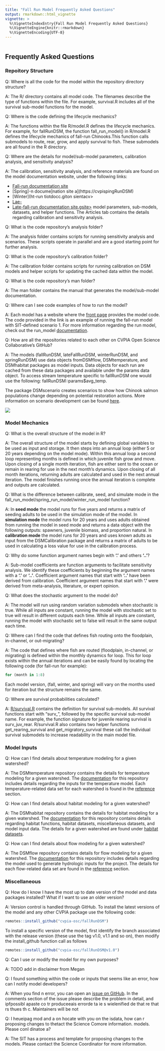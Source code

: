 ```yaml
---
title: "Fall Run Model Frequently Asked Questions"
output: rmarkdown::html_vignette
vignette: >
  %\VignetteIndexEntry{Fall Run Model Frequently Asked Questions}
  %\VignetteEngine{knitr::rmarkdown}
  %\VignetteEncoding{UTF-8}
---
```


```r
```

## Frequently Asked Questions

### Repoitory Structure

Q: Where is all the code for the model within the repository directory structure?

A: The R/ directory contains all model code. The filenames describe the type of functions within the file. For example, survival.R includes all of the survival sub-model functions for the model.

Q: Where is the code defining the lifecycle mechanics?

A: The functions within the file R/model.R defines the lifecycle mechanics. For example, for fallRunDSM, the function fall_run_model() in R/model.R defines the lifecycle mechanics of fall-run Chinooks.This function calls submodels to route, rear, grow, and apply survival to fish. These submodels are all found in the R directory.

Q: Where are the details for model/sub-model parameters, calibration analysis, and sensitivity analysis?

A: The calibration, sensitivity analysis, and reference materials are found on the model documentation website, under the following links:

-   [Fall-run documentation site](https://cvpia-osc.github.io/fallRunDSM)
-   [Spring]-n docume]nation site a](https://cvpispingRunDSM)
-   [Winter](ht-run tiotdocc.giton sientacv>
-   [Lae-](<httpspia-osc.github.io/winterRunDSM)
-   [Late-fall-run documentation site.gsite>](httfall-run ithub.io/latefallRunDSM) model parameters, sub-models, datasets, and helper functions. The Articles tab contains the details regarding calibration and sensitivity analysis.

Q: What is the code repository's analysis folder?

A: The analysis folder contains scripts for running sensitivity analysis and scenarios. These scripts operate in parallel and are a good starting point for further analysis.

Q: What is the code repository's calibration folder?

A: The calibration folder contains scripts for running calibration on DSM models and helper scripts for updating the cached data within the model.

Q: What is the code repository's man folder?

A: The man folder contains the manual that generates the model/sub-model documentation.

Q: Where can I see code examples of how to run the model?

A: Each model has a website where the [front page](https://cvpia-osc.github.io/fallRunDSM/index.html) provides the model code. The code provided in the link is an example of running the fall-run model with SIT-defined scenario 1. For more information regarding the run model, check out the run_model [documentation](https://cvpia-osc.github.io/fallRunDSM/reference/fall_run_model.html).

Q: How are all the repositories related to each other on CVPIA Open Science Collaborative's GitHub?

A: The models (fallRunDSM, lateFallRunDSM, winterRunDSM, and springRunDSM) use data objects fromDSMflow, DSMtemperature, and DSMhabitat packages as model inputs. Data objects for each run are cached from these data packages and available under the params data object. To access stream temperature specific to fallRunDSM one would use the following: fallRunDSM::params\$avg_temp.

The package DSMscenario creates scenarios to show how Chinook salmon populations change depending on potential restoration actions. More information on scenario development can be found [here](https://cvpia-osc.github.io/DSMscenario/).

![](images/dependencyChain.svg)

### Model Mechanics

Q: What is the overall structure of the model in R?

A: The overall structure of the model starts by defining global variables to be used as input and storage. It then steps into an annual loop (either 5 or 20 years depending on the model mode). Within this annual loop a second loop representing months is defined in which juvenile fish grow and move. Upon closing of a single month iteration, fish are either sent to the ocean or remain in rearing for use in the next month's dynamics. Upon closing of all month iterations, returning adults are calculated and used in the next annual iteration. The model finishes running once the annual iteration is complete and outputs are calculated.

Q: What is the difference between calibrate, seed, and simulate mode in the fall_run_model/spring_run_model/winter_run_model function?

A: In **seed mode** the model runs for five years and returns a matrix of seeding adults to be used in the simulation mode of the model. In **simulation mode** the model runs for 20 years and uses adults obtained from running the model in seed mode and returns a data object with the following outputs: spawners, juvenile biomass, and proportion natural. In **calibration mode** the model runs for 20 years and uses known adults as input from the DSMCalibration package and returns a matrix of adults to be used in calculating a loss value for use in the calibration process.

Q: Why do some function argument names begin with **'.'** and others **'..'**?

A: Sub-model coefficients are function arguments to facilitate sensitivity analysis. We identify these coefficients by beginning the argument names with a **'.'** or **'..'**. Coefficient argument names that start with **'..'** have been derived from calibration. Coefficient argument names that start with **'.'** were derived from meta-analysis, literature, or expert opinion.

Q: What does the stochastic argument to the model do?

A: The model will run using random variation submodels when stochastic is true. While all inputs are constant, running the model with stochastic set to true will result in different outputs each time. While all inputs are constant, running the model with stochastic set to false will result in the same output each time.

Q: Where can I find the code that defines fish routing onto the floodplain, in-channel, or out-migrating?

A: The code that defines where fish are routed (floodplain, in-channel, or migrating) is defined within the monthly dynamics for loop. This for loop exists within the annual iterations and can be easily found by locating the following code (for fall-run for example):

```r
for (month in 1:8)
```

Each model version, (fall, winter, and spring) will vary on the months used for iteration but the structure remains the same.

Q: Where are survival probabilities calculated?

A: [R/survival.R](https://github.com/CVPIA-OSC/fallRunDSM/blob/v2.0/R/survival.R) contains the definition for survival sub-models. All survival functions start with "surv\_", followed by the specific survival sub-model name. For example, the function signature for juvenile rearing survival is surv_juv_rear. R/survival.R also contains two helper functions get_rearing_survival and get_migratory_survival these call the individual survival submodels to increase readability in the main model file.

### Model Inputs

Q: How can I find details about temperature modeling for a given watershed?

A: The DSMtemperature repository contains the details for temperature modeling for a given watershed. The [documentation](https://cvpia-osc.github.io/DSMtemperature/index.html) for this repository includes details regarding the inputs for the temperature model. Each temperature-related data set for each watershed is found in the [reference](https://cvpia-osc.github.io/DSMtemperature/reference/index.html) section.

Q: How can I find details about habitat modeling for a given watershed?

A: The DSMhabitat repository contains the details for habitat modeling for a given watershed. The [documentation](https://cvpia-osc.github.io/DSMhabitat/index.html) for this repository contains details regarding habitat functions, habitat datasets, miscellaneous datasets, and model input data. The details for a given watershed are found under [habitat datasets](https://cvpia-osc.github.io/DSMhabitat/reference/habitat_data.html#modeling-details-for-streams).

Q: How can I find details about flow modeling for a given watershed?

A: The DSMflow repository contains details for flow modeling for a given watershed. The [documentation](https://cvpia-osc.github.io/DSMflow/) for this repository includes details regarding the model used to generate hydrologic inputs for the project. The details for each flow-related data set are found in the [reference](https://cvpia-osc.github.io/DSMflow/reference/index.html) section.

### Miscellaneous

Q: How do I know I have the most up to date version of the model and data packages installed? What if I want to use an older version?

A: Version control is handled through GitHub. To install the latest versions of the model and any other CVPIA package use the following code:

```r
remotes::install_github("cvpia-osc/fallRunDSM")
```

To install a specific version of the model, first identify the branch associated with the release version (these use the tag
v1.0, v1.1 and so on), then modify the install_github function call as follows


```r
remotes::install_github("cvpia-osc/fallRunDSM@v1.0")
```

Q: Can I use or modify the model for my own purposes?

A: TODO add in disclaimer from Megan

Q: I found something within the code or inputs that seems like an error, how can I notify model developers?

A: When you find 
n error, you can open an [issue on GitHub](https://github.com/CVhttps:/github.com/CVPIA-OSC/fallRunDSM/issuesPIA-OSC/fallRusection%20of%20the%20issue%20please%20descrinDSM/issues). In the comments section of the issue please describe the problem in detail, and ipfpossibl apaste co tr produceeais errorde ta ie s wielenified de that
re that rs thues th c. Maintainers will be not

Q: I heueipag mod and
a on hocate with you on the isdata, how can r proposing changes to thetact the Science Comore information. models. Please conI
dinatoe a?

A: The SIT has a process and template for proposing changes to the models. Please contact the Science Coordinator for more information.

